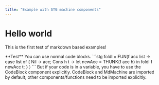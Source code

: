 ```yaml
---
title: "Example with STG machine components"
---
```



# Hello world
This is the first test of markdown based examples!

<MdMachine client:load step={176} program={code} garbage_collection collapse_indirections>
	**Test**
	You can use normal code blocks.
	```stg
	foldl = FUN(f acc list -> 
		case list of {
		Nil  -> acc;
		Cons h t -> let newAcc = THUNK(f acc h)
					in foldl f newAcc t;
		}
	)
	```
	But if your code is in a variable, you have to use the CodeBlock component explicitly.
	CodeBlock and MdMachine are imported by default, other components/functions need to be imported explicitly.
	<CodeBlock code={code} lang={"stg"} file={undefined}/>
	<slot id="StackView"/>
	<slot id="HeapView"/>
</MdMachine>
